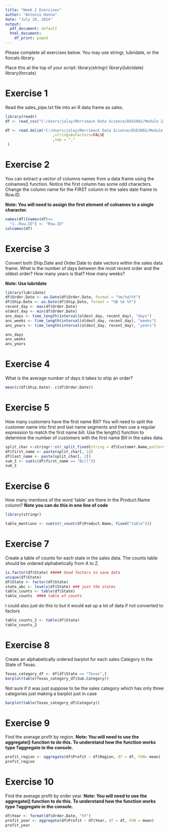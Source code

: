 ---
title: "Week 2 Exercises"
author: "Antonio Hanna"
date: "July 10, 2024"
output:
  pdf_document: default
  html_document:
    df_print: paged
---

Please complete all exercises below. You may use stringr, lubridate, or the forcats library. 

Place this at the top of your script:
library(stringr)
library(lubridate)
library(forcats)

# Exercise 1
Read the sales_pipe.txt file into an R data frame as sales. 

```{R}
library(readr)
df <- read_csv("C:/Users/jalay/Merrimack Data Science/DSE5002/Module 2/sales_pipe2.csv")
```
```{R}
df <- read.delim("C:/Users/jalay/Merrimack Data Science/DSE5002/Module 2/sales_pipe2.csv"
                     ,stringsAsFactors=FALSE
                     ,sep = ","
 )
```

# Exercise 2
You can extract a vector of columns names from a data frame using the colnames() function. Notice the first column has some odd characters. Change the column name for the FIRST column in the sales date frame to Row.ID. 

**Note: You will need to assign the first element of colnames to a single character.**


```{R}
names(df)[names(df)==
  "ï..Row.ID"] <- "Row.ID"
colnames(df)
```

# Exercise 3
Convert both Ship.Date and Order.Date to date vectors within the sales data frame. What is the number of days between the most recent order and the oldest order?
How many years is that?
How many weeks?

**Note: Use lubridate**

```{r}
library(lubridate)
df$Order.Date <- as.Date(df$Order.Date, format = "%m/%d/%Y")
df$Ship.Date <- as.Date(df$Ship.Date, format = "%B %d %Y")
recent_day <- max(df$Order.Date)
oldest_day <- min(df$Order.Date)
ans_days <- time_length(interval(oldest_day, recent_day), "days")
ans_weeks <- time_length(interval(oldest_day, recent_day), "weeks")
ans_years <- time_length(interval(oldest_day, recent_day), "years")

ans_days
ans_weeks
ans_years
```

# Exercise 4
What is the average number of days it takes to ship an order?

```{r}
mean(c(df$Ship.Date)- c(df$Order.Date))
```
# Exercise 5
How many customers have the first name Bill?
You will need to split the customer name into first and last name segments and then use a regular expression to match the first name bill. Use the length() function to determine the number of customers with the first name Bill in the sales data. 

```{r}
split_char <-stringr::str_split_fixed(string = df$Customer.Name,pattern= ' ', n=2)
df$first_name <- paste(split_char[, 1])
df$last_name <- paste(split_char[, 2])
sum_1 <- sum(c(df$first_name == "Bill"))
sum_1
```
# Exercise 6
How many mentions of the word 'table' are there in the Product.Name column? 
**Note you can do this in one line of code**
```{R}
library(stringr)
```

```{r}
table_mentions <- sum(str_count(df$Product.Name, fixed("table")))
```

# Exercise 7
Create a table of counts for each state in the sales data. The counts table should be ordered alphabetically from A to Z. 

```{r}
is.factor(df$State) ##### Used factors to save data 
unique(df$State)
df$State <- factor(df$State)
state_abc <- levels(df$State) ### just the states 
table_counts <- table(df$State)
table_counts  #### table of counts 
```
I could also just do this to but it would eat up a lot of data if not converted to factors
```{R}
table_counts_2 <- table(df$State)
table_counts_2
```

# Exercise 8
Create an alphabetically ordered barplot for each sales Category in the State of Texas. 

```{r}
Texas_category_df <- df[df$State == "Texas",]
barplot(table(Texas_category_df$Sub.Category))
```
Not sure if it was just suppose to be the sales category which has only three categories just making a barplot just in case
```{R}
barplot(table(Texas_category_df$Category))
```

# Exercise 9
Find the average profit by region.
**Note: You will need to use the aggregate() function to do this. To understand how the function works type ?aggregate in the console.**

```{r}
profit_region <- aggregate(df$Profit ~ df$Region, df = df, FUN= mean)
profit_region
```

# Exercise 10
Find the average profit by order year. 
**Note: You will need to use the aggregate() function to do this. To understand how the function works type ?aggregate in the console.**

```{r}
df$Year <- format(df$Order.Date, "%Y")
profit_year <- aggregate(df$Profit ~ df$Year, df = df, FUN = mean)
profit_year
```

